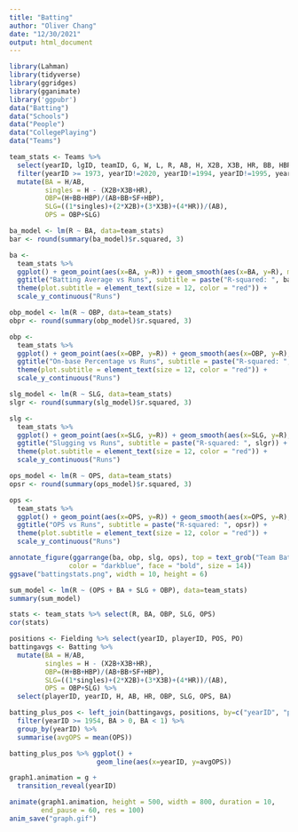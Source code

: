 ```yaml
---
title: "Batting"
author: "Oliver Chang"
date: "12/30/2021"
output: html_document
---
```


```r
library(Lahman)
library(tidyverse)
library(ggridges)
library(gganimate)
library('ggpubr')
data("Batting")
data("Schools")
data("People")
data("CollegePlaying")
data("Teams")
```

```r
team_stats <- Teams %>% 
  select(yearID, lgID, teamID, G, W, L, R, AB, H, X2B, X3B, HR, BB, HBP, SF) %>% 
  filter(yearID >= 1973, yearID!=2020, yearID!=1994, yearID!=1995, yearID!=1981) %>% 
  mutate(BA = H/AB, 
         singles = H - (X2B+X3B+HR), 
         OBP=(H+BB+HBP)/(AB+BB+SF+HBP), 
         SLG=((1*singles)+(2*X2B)+(3*X3B)+(4*HR))/(AB), 
         OPS = OBP+SLG) 
```

```r
ba_model <- lm(R ~ BA, data=team_stats)
bar <- round(summary(ba_model)$r.squared, 3)

ba <- 
  team_stats %>% 
  ggplot() + geom_point(aes(x=BA, y=R)) + geom_smooth(aes(x=BA, y=R), method = 'lm') +
  ggtitle("Batting Average vs Runs", subtitle = paste("R-squared: ", bar)) + 
  theme(plot.subtitle = element_text(size = 12, color = "red")) + 
  scale_y_continuous("Runs")

obp_model <- lm(R ~ OBP, data=team_stats)
obpr <- round(summary(obp_model)$r.squared, 3)

obp <- 
  team_stats %>% 
  ggplot() + geom_point(aes(x=OBP, y=R)) + geom_smooth(aes(x=OBP, y=R), method = 'lm') + 
  ggtitle("On-base Percentage vs Runs", subtitle = paste("R-squared: ", obpr)) + 
  theme(plot.subtitle = element_text(size = 12, color = "red")) + 
  scale_y_continuous("Runs")

slg_model <- lm(R ~ SLG, data=team_stats)
slgr <- round(summary(slg_model)$r.squared, 3)

slg <- 
  team_stats %>% 
  ggplot() + geom_point(aes(x=SLG, y=R)) + geom_smooth(aes(x=SLG, y=R), method = 'lm') + 
  ggtitle("Slugging vs Runs", subtitle = paste("R-squared: ", slgr)) + 
  theme(plot.subtitle = element_text(size = 12, color = "red")) + 
  scale_y_continuous("Runs")

ops_model <- lm(R ~ OPS, data=team_stats)
opsr <- round(summary(ops_model)$r.squared, 3)

ops <- 
  team_stats %>% 
  ggplot() + geom_point(aes(x=OPS, y=R)) + geom_smooth(aes(x=OPS, y=R), method = 'lm') + 
  ggtitle("OPS vs Runs", subtitle = paste("R-squared: ", opsr)) + 
  theme(plot.subtitle = element_text(size = 12, color = "red")) + 
  scale_y_continuous("Runs")
```


```r
annotate_figure(ggarrange(ba, obp, slg, ops), top = text_grob("Team Batting Stats vs Runs (1974-2019)", 
               color = "darkblue", face = "bold", size = 14))
ggsave("battingstats.png", width = 10, height = 6)
```


```r
sum_model <- lm(R ~ (OPS + BA + SLG + OBP), data=team_stats)
summary(sum_model)
```

```r
stats <- team_stats %>% select(R, BA, OBP, SLG, OPS)
cor(stats)
```


```r
positions <- Fielding %>% select(yearID, playerID, POS, PO)
battingavgs <- Batting %>% 
  mutate(BA = H/AB, 
         singles = H - (X2B+X3B+HR), 
         OBP=(H+BB+HBP)/(AB+BB+SF+HBP), 
         SLG=((1*singles)+(2*X2B)+(3*X3B)+(4*HR))/(AB), 
         OPS = OBP+SLG) %>% 
  select(playerID, yearID, H, AB, HR, OBP, SLG, OPS, BA)

batting_plus_pos <- left_join(battingavgs, positions, by=c("yearID", "playerID")) %>% drop_na() %>% 
  filter(yearID >= 1954, BA > 0, BA < 1) %>% 
  group_by(yearID) %>% 
  summarise(avgOPS = mean(OPS)) 

batting_plus_pos %>% ggplot() + 
                      geom_line(aes(x=yearID, y=avgOPS))
```

```r
graph1.animation = g +
  transition_reveal(yearID)
```

```r
animate(graph1.animation, height = 500, width = 800, duration = 10,
        end_pause = 60, res = 100)
anim_save("graph.gif")
```


